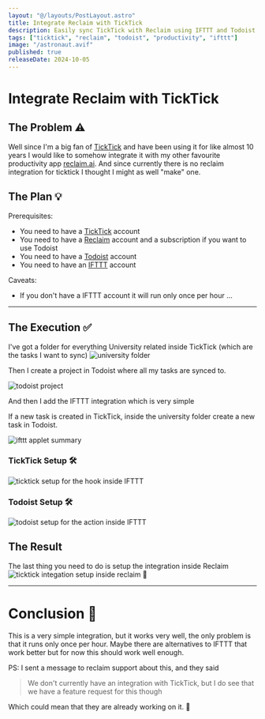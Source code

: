 ```yaml
---
layout: "@/layouts/PostLayout.astro"
title: Integrate Reclaim with TickTick
description: Easily sync TickTick with Reclaim using IFTTT and Todoist for a simple, effective integration. Though limited to hourly syncs, it's a solid workaround for now.
tags: ["ticktick", "reclaim", "todoist", "productivity", "ifttt"]
image: "/astronaut.avif"
published: true
releaseDate: 2024-10-05
---
```


# Integrate Reclaim with TickTick
## The Problem ⚠️
Well since I'm a big fan of [TickTick](https://ticktick.com/) 
and have been using it for like almost 10 years I would like to somehow
integrate it with my other favourite productivity app [reclaim.ai](https://reclaim.ai/). 
And since currently there is no reclaim integration for ticktick I thought I might as well "make" one.

## The Plan 💡

Prerequisites:
- You need to have a [TickTick](https://ticktick.com/) account
- You need to have a [Reclaim](https://reclaim.ai/) account and a subscription if you want to use Todoist
- You need to have a [Todoist](https://todoist.com/) account
- You need to have an [IFTTT](https://ifttt.com/) account

Caveats:
- If you don't have a IFTTT account it will run only once per hour ...
---
## The Execution ✅
I've got a folder for everything University related inside TickTick (which are the tasks I want to sync)
![university folder](/log/university.png)

Then I create a project in Todoist where all my tasks are synced to.

![todoist project](/log/todoist.png)

And then I add the IFTTT integration which is very simple

If a new task is created in TickTick, inside the university folder create a new task in Todoist.

![ifttt applet summary](/log/ifttt_1.png)

### TickTick Setup 🛠️
![ticktick setup for the hook inside IFTTT](/log/ifttt_2.png)

### Todoist Setup 🛠️
![todoist setup for the action inside IFTTT](/log/ifttt_3.png)

## The Result

The last thing you need to do is setup the integration inside Reclaim
![ticktick integation setup inside reclaim](/log/reclaim.png)
🎉

---


# Conclusion 🤝
This is a very simple integration, but it works very well, the only problem is that it runs only once per hour. 
Maybe there are alternatives to IFTTT that work better but for now this should work well enough.

PS: I sent a message to reclaim support about this, and they said 
> We don't currently have an integration with TickTick, but I do see that we have a feature request for this though

Which could mean that they are already working on it. 🙏